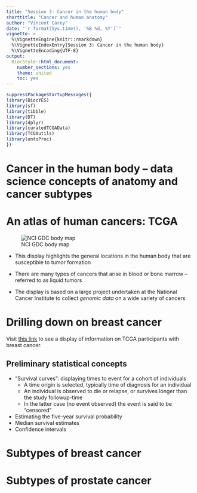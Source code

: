 ```yaml
---
title: "Session 3: Cancer in the human body"
shorttitle: "Cancer and human anatomy"
author: "Vincent Carey"
date: "`r format(Sys.time(), '%B %d, %Y')`"
vignette: >
  %\VignetteEngine{knitr::rmarkdown}
  %\VignetteIndexEntry{Session 3: Cancer in the human body}
  %\VignetteEncoding{UTF-8}
output:
  BiocStyle::html_document:
    number_sections: yes
    theme: united
    toc: yes
---
```


```r
suppressPackageStartupMessages({
library(BiocYES)
library(sf)
library(tibble)
library(DT)
library(dplyr)
library(curatedTCGAData)
library(TCGAutils)
library(ontoProc)
})
```

# Cancer in the human body -- data science concepts of anatomy and cancer subtypes

# An atlas of human cancers: TCGA

![NCI GDC body map](./bodymap.jpg)

- This display highlights the general locations in the
human body that are susceptible to tumor formation

- There are many types of cancers that arise in
blood or bone marrow -- referred to as liquid tumors

- The display is based on a large project undertaken at the National
Cancer Institute to collect _genomic data_ on a wide variety of cancers

# Drilling down on breast cancer

Visit [this link](https://portal.gdc.cancer.gov/exploration?facetTab=cases&filters=%7B%22op%22%3A%22and%22%2C%22content%22%3A%5B%7B%22op%22%3A%22in%22%2C%22content%22%3A%7B%22field%22%3A%22cases.project.program.name%22%2C%22value%22%3A%5B%22TCGA%22%5D%7D%7D%2C%7B%22op%22%3A%22in%22%2C%22content%22%3A%7B%22field%22%3A%22cases.project.project_id%22%2C%22value%22%3A%5B%22TCGA-BRCA%22%5D%7D%7D%5D%7D&searchTableTab=genes) to see a display of information on
TCGA participants with breast cancer.

## Preliminary statistical concepts

- "Survival curves": displaying times to event for a cohort of individuals
    - A time origin is selected, typically time of diagnosis for an individual
    - An individual is observed to die or relapse, or survives longer than the study followup-time
    - In the latter case (no event observed) the event is said to be "censored"

- Estimating the five-year survival probability
- Median survival estimates
- Confidence intervals


# Subtypes of breast cancer

# Subtypes of prostate cancer

